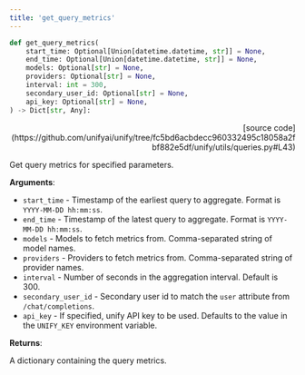 ```yaml
---
title: 'get_query_metrics'
---
```


```python
def get_query_metrics(
    start_time: Optional[Union[datetime.datetime, str]] = None,
    end_time: Optional[Union[datetime.datetime, str]] = None,
    models: Optional[str] = None,
    providers: Optional[str] = None,
    interval: int = 300,
    secondary_user_id: Optional[str] = None,
    api_key: Optional[str] = None,
) -> Dict[str, Any]:
```

<p align="right">[source code](https://github.com/unifyai/unify/tree/fc5bd6acbdecc960332495c18058a2fbf882e5df/unify/utils/queries.py#L43)</p>

Get query metrics for specified parameters.

**Arguments**:

- `start_time` - Timestamp of the earliest query to aggregate. Format is `YYYY-MM-DD hh:mm:ss`.
- `end_time` - Timestamp of the latest query to aggregate. Format is `YYYY-MM-DD hh:mm:ss`.
- `models` - Models to fetch metrics from. Comma-separated string of model names.
- `providers` - Providers to fetch metrics from. Comma-separated string of provider names.
- `interval` - Number of seconds in the aggregation interval. Default is 300.
- `secondary_user_id` - Secondary user id to match the `user` attribute from `/chat/completions`.
- `api_key` - If specified, unify API key to be used. Defaults to the value in the `UNIFY_KEY` environment variable.



**Returns**:

A dictionary containing the query metrics.